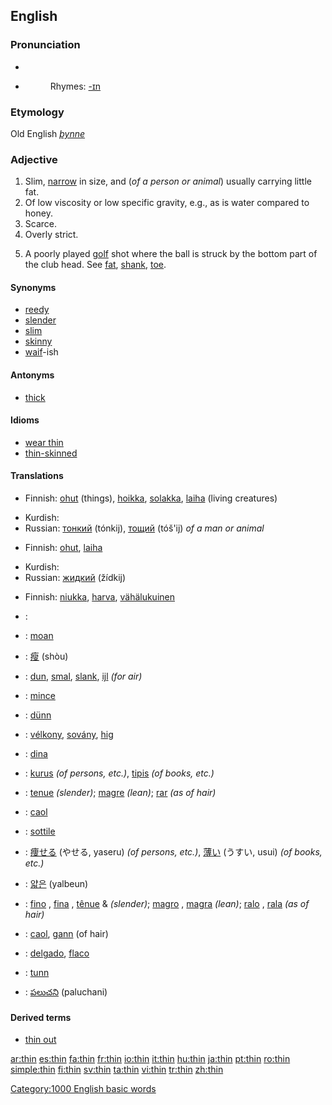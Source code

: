 ==English==

===Pronunciation===
*{{IPA|/'θɪn/}}
*{{audio|en-us-thin.ogg|Audio (US)}}
*:Rhymes: [[Rhymes:English:-ɪn|-ɪn]]

===Etymology===
Old English ''[[þynne]]''

===Adjective===
{{en-adj|thinner|thinnest}}

# Slim, [[narrow]] in size, and (''of a person or animal'') usually carrying little fat.
# Of low viscosity or low specific gravity, e.g., as is water compared to honey.
# Scarce.
# Overly strict.
# {{sports}} A poorly played [[golf]] shot where the ball is struck by the bottom part of the club head. See [[fat]], [[shank]], [[toe]].

====Synonyms====
*[[reedy]]
*[[slender]]
*[[slim]]
*[[skinny]]
*[[waif]]-ish

====Antonyms====
*[[thick]]

====Idioms====
*[[wear thin]]
*[[thin-skinned]]

====Translations====
{{trans-top|slim, narrow in size}}
*Finnish: [[ohut]] (things), [[hoikka]], [[solakka]], [[laiha]] (living creatures)
{{trans-mid}}
*Kurdish: {{KUchar|[[باریک]]}}
*Russian: [[тонкий]] (tónkij), [[тощий]] (tóš'ij) ''of a man or animal''
{{trans-bottom}}

{{trans-top|of low viscosity or low specific gravity}}
*Finnish: [[ohut]], [[laiha]]
{{trans-mid}}
*Kurdish: {{KUchar|[[شل]]}}
*Russian: [[жидкий]] (žídkij)
{{trans-bottom}}

{{trans-top|scarce}}
*Finnish: [[niukka]], [[harva]], [[vähälukuinen]]
{{trans-bottom}}

{{trans-top|overly strict}}
{{trans-bottom}}

{{checktrans}}
{{trans-top|translations to be checked}}
*{{ttbc|Arabic}}: {{ARchar|[[رقيق]]}} {{Unicode|(raqíeq)}}
*{{ttbc|Breton}}: [[moan#Breton|moan]]
*{{ttbc|Chinese}}: [[瘦]] (shòu)
*{{ttbc|Dutch}}: [[dun]], [[smal]], [[slank]], [[ijl]] ''(for air)''
*{{ttbc|French}}: [[mince]]
*{{ttbc|German}}: [[dünn]]
*{{ttbc|Hungarian}}: [[vélkony]], [[sovány]], [[hig#Hungarian|hig]]
*{{ttbc|Ido}}: [[dina]]
*{{ttbc|Indonesian}}: [[kurus]] ''(of persons, etc.)'', [[tipis]] ''(of books, etc.)''
*{{ttbc|Interlingua}}: [[tenue]] ''(slender)''; [[magre]] ''(lean)''; [[rar]] ''(as of hair)''
*{{ttbc|Irish}}: [[caol]]
*{{ttbc|Italian}}: [[sottile]]
*{{ttbc|Japanese}}: [[痩せる]] (やせる, yaseru) ''(of persons, etc.)'', [[薄い]] (うすい, usui) ''(of books, etc.)''
*{{ttbc|Korean}}: [[얇은]] (yalbeun)
*{{ttbc|Portuguese}}: [[fino]] {{m}}, [[fina]] {{f}}, [[tênue]] {{m}} & {{f}} ''(slender)''; [[magro]] {{m}}, [[magra]] {{f}} ''(lean)''; [[ralo]] {{m}}, [[rala]] {{f}} ''(as of hair)''
*{{ttbc|Scottish Gaelic}}: [[caol]], [[gann]] (of hair)
*{{ttbc|Spanish}}: [[delgado]], [[flaco]]
*{{ttbc|Swedish}}: [[tunn]]
*{{ttbc|Telugu}}: [[పలుచని]] (paluchani)
{{trans-bottom}}

====Derived terms====
*[[thin out]]

[[Category:1000 English basic words]]

[[ar:thin]]
[[es:thin]]
[[fa:thin]]
[[fr:thin]]
[[io:thin]]
[[it:thin]]
[[hu:thin]]
[[ja:thin]]
[[pt:thin]]
[[ro:thin]]
[[simple:thin]]
[[fi:thin]]
[[sv:thin]]
[[ta:thin]]
[[vi:thin]]
[[tr:thin]]
[[zh:thin]]